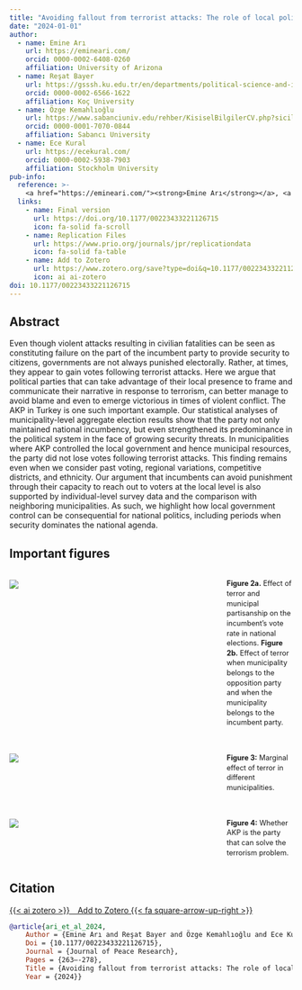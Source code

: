 ```yaml
---
title: "Avoiding fallout from terrorist attacks: The role of local politics and governments"
date: "2024-01-01"
author:
  - name: Emine Arı
    url: https://emineari.com/
    orcid: 0000-0002-6408-0260
    affiliation: University of Arizona
  - name: Reşat Bayer
    url: https://gsssh.ku.edu.tr/en/departments/political-science-and-international-relations/faculty/?detail=true&id=rbayer
    orcid: 0000-0002-6566-1622
    affiliation: Koç University
  - name: Özge Kemahlıoğlu
    url: https://www.sabanciuniv.edu/rehber/KisiselBilgilerCV.php?sicil=1664&dil=Eng
    orcid: 0000-0001-7070-0844
    affiliation: Sabancı University
  - name: Ece Kural
    url: https://ecekural.com/
    orcid: 0000-0002-5938-7903
    affiliation: Stockholm University
pub-info:
  reference: >-
    <a href="https://emineari.com/"><strong>Emine Arı</strong></a>, <a href="https://gsssh.ku.edu.tr/en/departments/political-science-and-international-relations/faculty/?detail=true&id=rbayer">Reşat Bayer</a>, <a href="https://www.sabanciuniv.edu/rehber/KisiselBilgilerCV.php?sicil=1664&dil=Eng">Özge Kemahlıoğlu</a> and <a href="https://ecekural.com/">Ece Kural</a>, “Avoiding fallout from terrorist attacks: The role of local politics and governments,” <em>Journal of Peace Research</em> (2024): 263–278, DOI: <a href="https://doi.org/10.1177/00223433221126715"><code>10.1177/00223433221126715</code></a>
  links:
    - name: Final version
      url: https://doi.org/10.1177/00223433221126715
      icon: fa-solid fa-scroll
    - name: Replication Files
      url: https://www.prio.org/journals/jpr/replicationdata
      icon: fa-solid fa-table
    - name: Add to Zotero
      url: https://www.zotero.org/save?type=doi&q=10.1177/00223433221126715
      icon: ai ai-zotero
doi: 10.1177/00223433221126715
---
```


## Abstract

Even though violent attacks resulting in civilian fatalities can be seen as constituting failure on the part of the incumbent party to provide security to citizens, governments are not always punished electorally. Rather, at times, they appear to gain votes following terrorist attacks. Here we argue that political parties that can take advantage of their local presence to frame and communicate their narrative in response to terrorism, can better manage to avoid blame and even to emerge victorious in times of violent conflict. The AKP in Turkey is one such important example. Our statistical analyses of municipality-level aggregate election results show that the party not only maintained national incumbency, but even strengthened its predominance in the political system in the face of growing security threats. In municipalities where AKP controlled the local government and hence municipal resources, the party did not lose votes following terrorist attacks. This finding remains even when we consider past voting, regional variations, competitive districts, and ethnicity. Our argument that incumbents can avoid punishment through their capacity to reach out to voters at the local level is also supported by individual-level survey data and the comparison with neighboring municipalities. As such, we highlight how local government control can be consequential for national politics, including periods when security dominates the national agenda.

## Important figures

::: {style="display: flex; align-items: flex-start; gap: 20px; margin: 20px 0;"}
::: {style="flex: 3;"}
![](figure-2.jpg)
:::

::: {style="flex: 1; font-size: 0.9em; line-height: 1.4; padding-left: 15px;"}
**Figure 2a.** Effect of terror and municipal partisanship on the incumbent's vote rate in national elections. **Figure 2b.** Effect of terror when municipality belongs to the opposition party and when the municipality belongs to the incumbent party.
:::
:::

::: {style="display: flex; align-items: flex-start; gap: 20px; margin: 20px 0;"}
::: {style="flex: 3;"}
![](figure-3.jpg)
:::

::: {style="flex: 1; font-size: 0.9em; line-height: 1.4; padding-left: 15px;"}
**Figure 3:** Marginal effect of terror in different municipalities.
:::
:::


::: {style="display: flex; align-items: flex-start; gap: 20px; margin: 20px 0;"}
::: {style="flex: 3;"}
![](figure-4.jpg)
:::

::: {style="flex: 1; font-size: 0.9em; line-height: 1.4; padding-left: 15px;"}
**Figure 4:** Whether AKP is the party that can solve the terrorism problem.
:::
:::


## Citation

<p class="buttons" style="text-align:center;">

<a class="btn btn-danger" target="_blank" href="https://www.zotero.org/save?type=doi&q=10.1177/00223433221126715">{{< ai zotero >}} Add to Zotero {{< fa square-arrow-up-right >}}</a>

</p>

``` bibtex
@article{ari_et_al_2024,
    Author = {Emine Arı and Reşat Bayer and Özge Kemahlıoğlu and Ece Kural},
    Doi = {10.1177/00223433221126715},
    Journal = {Journal of Peace Research},
    Pages = {263–-278},
    Title = {Avoiding fallout from terrorist attacks: The role of local politics and governments},
    Year = {2024}}
```
